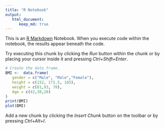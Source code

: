 ---
title: "R Notebook"
output: 
   html_document:
      keep_md: true
---

This is an [R Markdown](http://rmarkdown.rstudio.com) Notebook. When you execute code within the notebook, the results appear beneath the code. 

Try executing this chunk by clicking the *Run* button within the chunk or by placing your cursor inside it and pressing *Ctrl+Shift+Enter*. 
```{r}
# Create the data frame.
BMI <- 	data.frame(
   gender = c("Male", "Male","Female"), 
   height = c(152, 171.5, 165), 
   weight = c(81,93, 78),
   Age = c(42,38,26)
)
print(BMI)
plot(BMI)
```

Add a new chunk by clicking the *Insert Chunk* button on the toolbar or by pressing *Ctrl+Alt+I*.

